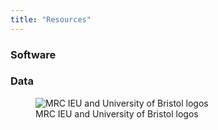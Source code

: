 ```yaml
---
title: "Resources"
---
```



### Software

### Data


![MRC IEU and University of Bristol logos](images/mrcieu_bristol.png)